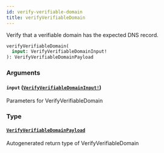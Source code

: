 ```yaml
---
id: verify-verifiable-domain
title: verifyVerifiableDomain
---
```


Verify that a verifiable domain has the expected DNS record.

```graphql
verifyVerifiableDomain(
  input: VerifyVerifiableDomainInput!
): VerifyVerifiableDomainPayload

```

### Arguments

#### `input` ([`VerifyVerifiableDomainInput!`](/docs/api/inputs/verify-verifiable-domain-input))

Parameters for VerifyVerifiableDomain

### Type

#### [`VerifyVerifiableDomainPayload`](/docs/api/objects/verify-verifiable-domain-payload)

Autogenerated return type of VerifyVerifiableDomain
